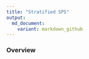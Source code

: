 ```yaml
---
title: "Stratified SPS"
output: 
  md_document:
    variant: markdown_github
---
```


### Overview 
